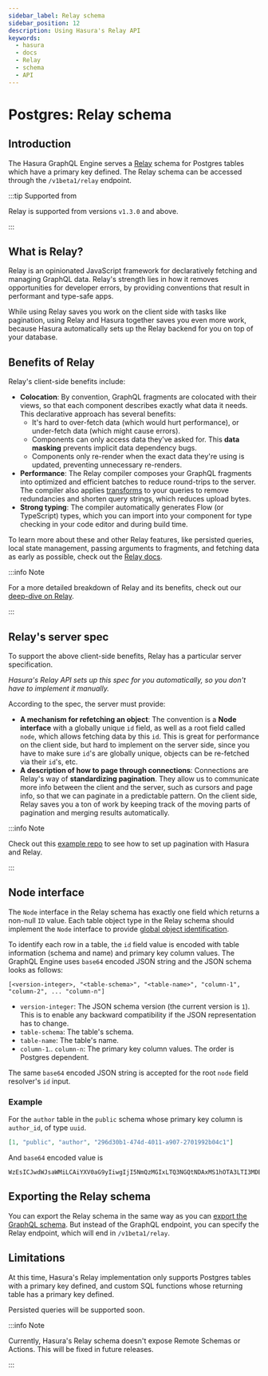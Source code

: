 ```yaml
---
sidebar_label: Relay schema
sidebar_position: 12
description: Using Hasura's Relay API
keywords:
  - hasura
  - docs
  - Relay
  - schema
  - API
---
```



# Postgres: Relay schema

## Introduction

The Hasura GraphQL Engine serves a [Relay](https://relay.dev/) schema for Postgres tables which have a primary key
defined. The Relay schema can be accessed through the `/v1beta1/relay` endpoint.

<Thumbnail src='/img/schema/relay.png' alt='Relay API toggle' width='1200px' />

:::tip Supported from

Relay is supported from versions `v1.3.0` and above.

:::

## What is Relay?

Relay is an opinionated JavaScript framework for declaratively fetching and managing GraphQL data. Relay's strength lies
in how it removes opportunities for developer errors, by providing conventions that result in performant and type-safe
apps.

While using Relay saves you work on the client side with tasks like pagination, using Relay and Hasura together saves
you even more work, because Hasura automatically sets up the Relay backend for you on top of your database.

## Benefits of Relay

Relay's client-side benefits include:

- **Colocation**: By convention, GraphQL fragments are colocated with their views, so that each component describes
  exactly what data it needs. This declarative approach has several benefits:
  - It's hard to over-fetch data (which would hurt performance), or under-fetch data (which might cause errors).
  - Components can only access data they've asked for. This **data masking** prevents implicit data dependency bugs.
  - Components only re-render when the exact data they're using is updated, preventing unnecessary re-renders.
- **Performance**: The Relay compiler composes your GraphQL fragments into optimized and efficient batches to reduce
  round-trips to the server. The compiler also applies
  [transforms](https://relay.dev/docs/principles-and-architecture/compiler-architecture/#transforms) to your queries to
  remove redundancies and shorten query strings, which reduces upload bytes.
- **Strong typing**: The compiler automatically generates Flow (or TypeScript) types, which you can import into your
  component for type checking in your code editor and during build time.

To learn more about these and other Relay features, like persisted queries, local state management, passing arguments to
fragments, and fetching data as early as possible, check out the
[Relay docs](https://relay.dev/docs/getting-started/step-by-step-guide/).

:::info Note

For a more detailed breakdown of Relay and its benefits, check out our
[deep-dive on Relay](https://hasura.io/blog/deep-dive-into-relay-graphql-client/).

:::

## Relay's server spec

To support the above client-side benefits, Relay has a particular server specification.

_Hasura's Relay API sets up this spec for you automatically, so you don't have to implement it manually._

According to the spec, the server must provide:

- **A mechanism for refetching an object**: The convention is a **Node interface** with a globally unique `id` field, as
  well as a root field called `node`, which allows fetching data by this `id`. This is great for performance on the
  client side, but hard to implement on the server side, since you have to make sure `id`'s are globally unique, objects
  can be re-fetched via their `id`'s, etc.
- **A description of how to page through connections**: Connections are Relay's way of **standardizing pagination**.
  They allow us to communicate more info between the client and the server, such as cursors and page info, so that we
  can paginate in a predictable pattern. On the client side, Relay saves you a ton of work by keeping track of the
  moving parts of pagination and merging results automatically.

:::info Note

Check out this [example repo](https://github.com/hasura/graphql-engine/tree/master/community/sample-apps/react-relay) to
see how to set up pagination with Hasura and Relay.

:::

## Node interface

The `Node` interface in the Relay schema has exactly one field which returns a non-null `ID` value. Each table object
type in the Relay schema should implement the `Node` interface to provide
[global object identification](https://relay.dev/graphql/objectidentification.htm).

To identify each row in a table, the `id` field value is encoded with table information (schema and name) and primary
key column values. The GraphQL Engine uses `base64` encoded JSON string and the JSON schema looks as follows:

`[<version-integer>, "<table-schema>", "<table-name>", "column-1", "column-2", ... "column-n"]`

- `version-integer`: The JSON schema version (the current version is `1`). This is to enable any backward compatibility
  if the JSON representation has to change.
- `table-schema`: The table's schema.
- `table-name`: The table's name.
- `column-1`.. `column-n`: The primary key column values. The order is Postgres dependent.

The same `base64` encoded JSON string is accepted for the root `node` field resolver's `id` input.

### Example

For the `author` table in the `public` schema whose primary key column is `author_id`, of type `uuid`.

```json
[1, "public", "author", "296d30b1-474d-4011-a907-2701992b04c1"]
```

And `base64` encoded value is

```none
WzEsICJwdWJsaWMiLCAiYXV0aG9yIiwgIjI5NmQzMGIxLTQ3NGQtNDAxMS1hOTA3LTI3MDE5OTJiMDRjMSJd
```

## Exporting the Relay schema

You can export the Relay schema in the same way as you can
[export the GraphQL schema](/guides/export-graphql-schema.mdx). But instead of the GraphQL endpoint, you can specify the
Relay endpoint, which will end in `/v1beta1/relay`.

## Limitations

At this time, Hasura's Relay implementation only supports Postgres tables with a primary key defined, and custom SQL
functions whose returning table has a primary key defined.

Persisted queries will be supported soon.

:::info Note

Currently, Hasura's Relay schema doesn't expose Remote Schemas or Actions. This will be fixed in future releases.

:::
